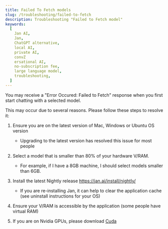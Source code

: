 ```yaml
---
title: Failed To Fetch models
slug: /troubleshooting/failed-to-fetch
description: Troubleshooting "Failed to Fetch model"
keywords:
  [
    Jan AI,
    Jan,
    ChatGPT alternative,
    local AI,
    private AI,
    convZ
    ersational AI,
    no-subscription fee,
    large language model,
    troubleshooting,
  ]
---
```


You may receive a "Error Occured: Failed to Fetch" response when you first start chatting with a selected model. 

This may occur due to several reasons. Please follow these steps to resolve it:

1. Ensure you are on the latest version of Mac, Windows or Ubuntu OS version
    - Upgrading to the latest version has resolved this issue for most people

2. Select a model that is smaller than 80% of your hardware V/RAM. 
    - For example, if I have a 8GB machine, I should select models smaller than 6GB.

3. Install the latest Nightly release https://jan.ai/install/nightly/
    - If you are re-installing Jan, it can help to clear the application cache (see uninstall instructions for your OS)

4.  Ensure your V/RAM is accessible by the application (some people have virtual RAM)
5.  If you are on Nvidia GPUs, please download [Cuda](https://developer.nvidia.com/cuda-downloads)
